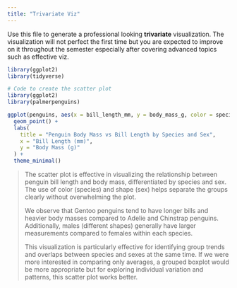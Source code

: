 ```yaml
---
title: "Trivariate Viz"
---
```


Use this file to generate a professional looking **trivariate** visualization.
The visualization will not perfect the first time but you are expected to improve on it throughout the semester especially after covering advanced topics such as effective viz.

```r
library(ggplot2)
library(tidyverse)
```

```r

# Code to create the scatter plot
library(ggplot2)
library(palmerpenguins)

ggplot(penguins, aes(x = bill_length_mm, y = body_mass_g, color = species, shape = sex)) +
  geom_point() +
  labs(
    title = "Penguin Body Mass vs Bill Length by Species and Sex",
    x = "Bill Length (mm)",
    y = "Body Mass (g)"
  ) +
  theme_minimal()


```

> The scatter plot is effective in visualizing the relationship between penguin bill length and body mass, differentiated by species and sex.
> The use of color (species) and shape (sex) helps separate the groups clearly without overwhelming the plot.
>
> We observe that Gentoo penguins tend to have longer bills and heavier body masses compared to Adelie and Chinstrap penguins.
> Additionally, males (different shapes) generally have larger measurements compared to females within each species.
>
> This visualization is particularly effective for identifying group trends and overlaps between species and sexes at the same time.
> If we were more interested in comparing only averages, a grouped boxplot would be more appropriate but for exploring individual variation and patterns, this scatter plot works better.
